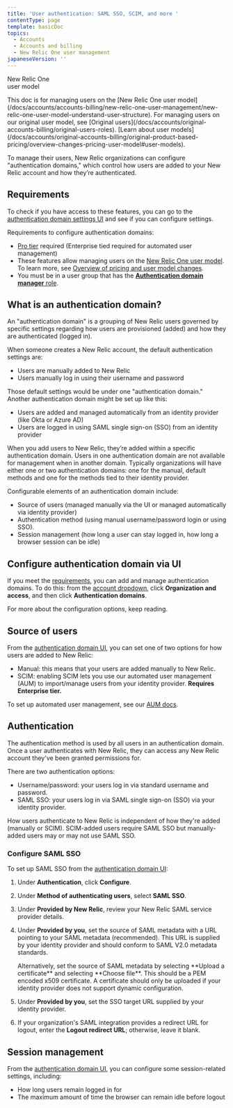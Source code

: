 ```yaml
---
title: 'User authentication: SAML SSO, SCIM, and more '
contentType: page
template: basicDoc
topics:
  - Accounts
  - Accounts and billing
  - New Relic One user management
japaneseVersion: ''
---
```


New Relic One  
user model

<Callout variant="important">
  This doc is for managing users on the [New Relic One user model](/docs/accounts/accounts-billing/new-relic-one-user-management/new-relic-one-user-model-understand-user-structure). For managing users on our original user model, see [Original users](/docs/accounts/original-accounts-billing/original-users-roles). [Learn about user models](/docs/accounts/original-accounts-billing/original-product-based-pricing/overview-changes-pricing-user-model#user-models).
</Callout>

To manage their users, New Relic organizations can configure "authentication domains," which control how users are added to your New Relic account and how they’re authenticated.

## Requirements

To check if you have access to these features, you can go to the [authentication domain settings UI](#ui) and see if you can configure settings.

Requirements to configure authentication domains:

* [Pro tier](https://newrelic.com/pricing) required (Enterprise tied required for automated user management)
* These features allow managing users on the [New Relic One user model](/docs/accounts/accounts-billing/new-relic-one-pricing-users/users-roles). To learn more, see [Overview of pricing and user model changes](/docs/accounts/original-accounts-billing/original-product-based-pricing/overview-changes-pricing-user-model#user-models).
* You must be in a user group that has the [**Authentication domain manager** role](/docs/accounts/accounts-billing/new-relic-one-pricing-users/users-roles#standard-roles).

## What is an authentication domain?

An "authentication domain" is a grouping of New Relic users governed by specific settings regarding how users are provisioned (added) and how they are authenticated (logged in).

When someone creates a New Relic account, the default authentication settings are:

* Users are manually added to New Relic
* Users manually log in using their username and password

Those default settings would be under one "authentication domain." Another authentication domain might be set up like this:

* Users are added and managed automatically from an identity provider (like Okta or Azure AD)
* Users are logged in using SAML single sign-on (SSO) from an identity provider

When you add users to New Relic, they’re added within a specific authentication domain. Users in one authentication domain are not available for management when in another domain. Typically organizations will have either one or two authentication domains: one for the manual, default methods and one for the methods tied to their identity provider.

Configurable elements of an authentication domain include:

* Source of users (managed manually via the UI or managed automatically via identity provider)
* Authentication method (using manual username/password login or using SSO).
* Session management (how long a user can stay logged in, how long a browser session can be idle)

## Configure authentication domain via UI

If you meet the [requirements](#requirements), you can add and manage authentication domains. To do this: from the [account dropdown](/docs/using-new-relic/welcome-new-relic/get-started/glossary#account-dropdown), click **Organization and access**, and then click **Authentication domains**.

For more about the configuration options, keep reading.

## Source of users

From the [authentication domain UI](#ui), you can set one of two options for how users are added to New Relic:

* Manual: this means that your users are added manually to New Relic.
* SCIM: enabling SCIM lets you use our automated user management (AUM) to import/manage users from your identity provider. **Requires Enterprise tier.**

To set up automated user management, see our [AUM docs](/docs/accounts/accounts/automated-user-management/automated-user-provisioning-single-sign).

## Authentication

The authentication method is used by all users in an authentication domain. Once a user authenticates with New Relic, they can access any New Relic account they've been granted permissions for.

There are two authentication options:

* Username/password: your users log in via standard username and password.
* SAML SSO: your users log in via SAML single sign-on (SSO) via your identity provider.

<Callout variant="tip">
  How users authenticate to New Relic is independent of how they're added (manually or SCIM). SCIM-added users require SAML SSO but manually-added users may or may not use SAML SSO.
</Callout>

### Configure SAML SSO

To set up SAML SSO from the [authentication domain UI](#ui):

1. Under **Authentication**, click **Configure**.
2. Under **Method of authenticating users**, select **SAML SSO**.
3. Under **Provided by New Relic**, review your New Relic SAML service provider details.
4. Under **Provided by you**, set the source of SAML metadata with a URL pointing to your SAML metadata (recommended). This URL is supplied by your identity provider and should conform to SAML V2.0 metadata standards.

   <Callout variant="tip">
     Alternatively, set the source of SAML metadata by selecting **Upload a certificate** and selecting **Choose file**. This should be a PEM encoded x509 certificate. A certificate should only be uploaded if your identity provider does not support dynamic configuration.
   </Callout>
5. Under **Provided by you**, set the SSO target URL supplied by your identity provider.
6. If your organization's SAML integration provides a redirect URL for logout, enter the **Logout redirect URL**; otherwise, leave it blank.

## Session management

From the [authentication domain UI](#ui), you can configure some session-related settings, including:

* How long users remain logged in for
* The maximum amount of time the browser can remain idle before logout
